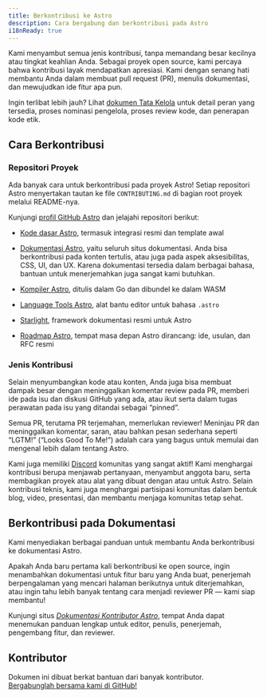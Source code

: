 ```yaml
---
title: Berkontribusi ke Astro
description: Cara bergabung dan berkontribusi pada Astro
i18nReady: true
---
```


Kami menyambut semua jenis kontribusi, tanpa memandang besar kecilnya atau tingkat keahlian Anda. Sebagai proyek open source, kami percaya bahwa kontribusi layak mendapatkan apresiasi. Kami dengan senang hati membantu Anda dalam membuat pull request (PR), menulis dokumentasi, dan mewujudkan ide fitur apa pun.

Ingin terlibat lebih jauh? Lihat [dokumen Tata Kelola](https://github.com/withastro/.github/blob/main/GOVERNANCE.md) untuk detail peran yang tersedia, proses nominasi pengelola, proses review kode, dan penerapan kode etik.

## Cara Berkontribusi

### Repositori Proyek

Ada banyak cara untuk berkontribusi pada proyek Astro! Setiap repositori Astro menyertakan tautan ke file `CONTRIBUTING.md` di bagian root proyek melalui README-nya.

Kunjungi [profil GitHub Astro](https://github.com/withastro) dan jelajahi repositori berikut:

- [Kode dasar Astro](https://github.com/withastro/astro), termasuk integrasi resmi dan template awal

- [Dokumentasi Astro](https://github.com/withastro/docs), yaitu seluruh situs dokumentasi. Anda bisa berkontribusi pada konten tertulis, atau juga pada aspek aksesibilitas, CSS, UI, dan UX. Karena dokumentasi tersedia dalam berbagai bahasa, bantuan untuk menerjemahkan juga sangat kami butuhkan.

- [Kompiler Astro](https://github.com/withastro/compiler), ditulis dalam Go dan dibundel ke dalam WASM

- [Language Tools Astro](https://github.com/withastro/language-tools), alat bantu editor untuk bahasa `.astro`

- [Starlight](https://github.com/withastro/starlight), framework dokumentasi resmi untuk Astro

- [Roadmap Astro](https://github.com/withastro/roadmap), tempat masa depan Astro dirancang: ide, usulan, dan RFC resmi

### Jenis Kontribusi

Selain menyumbangkan kode atau konten, Anda juga bisa membuat dampak besar dengan meninggalkan komentar review pada PR, memberi ide pada isu dan diskusi GitHub yang ada, atau ikut serta dalam tugas perawatan pada isu yang ditandai sebagai “pinned”.

Semua PR, terutama PR terjemahan, memerlukan reviewer! Meninjau PR dan meninggalkan komentar, saran, atau bahkan pesan sederhana seperti “LGTM!” (“Looks Good To Me!”) adalah cara yang bagus untuk memulai dan mengenal lebih dalam tentang Astro.

Kami juga memiliki [Discord](https://astro.build/chat) komunitas yang sangat aktif! Kami menghargai kontribusi berupa menjawab pertanyaan, menyambut anggota baru, serta membagikan proyek atau alat yang dibuat dengan atau untuk Astro. Selain kontribusi teknis, kami juga menghargai partisipasi komunitas dalam bentuk blog, video, presentasi, dan membantu menjaga komunitas tetap sehat.

## Berkontribusi pada Dokumentasi

Kami menyediakan berbagai panduan untuk membantu Anda berkontribusi ke dokumentasi Astro.

Apakah Anda baru pertama kali berkontribusi ke open source, ingin menambahkan dokumentasi untuk fitur baru yang Anda buat, penerjemah berpengalaman yang mencari halaman berikutnya untuk diterjemahkan, atau ingin tahu lebih banyak tentang cara menjadi reviewer PR — kami siap membantu!

Kunjungi situs [*Dokumentasi Kontributor Astro*](https://contribute.docs.astro.build), tempat Anda dapat menemukan panduan lengkap untuk editor, penulis, penerjemah, pengembang fitur, dan reviewer.

## Kontributor

Dokumen ini dibuat berkat bantuan dari banyak kontributor.  
[Bergabunglah bersama kami di GitHub!](https://github.com/withastro/docs)

<ContributorList githubRepo="withastro/docs" />